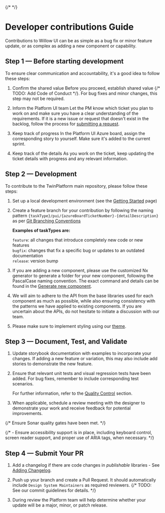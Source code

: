 
<Meta title="Contributing/Developer Contributions Guide" />

{/* <DocsWip /> */}

# Developer contributions Guide

Contributions to Willow UI can be as simple as a bug fix or minor feature update, or as complex as adding a new component or capability.

## Step 1 — Before starting development

To ensure clear communication and accountability, it's a good idea to follow these steps:

1. Confirm the shared value
   Before you proceed, establish shared value {/* TODO: Add Code of Conduct */}. For bug fixes and minor changes, this step may not be required.

2. Inform the Platform UI team
   Let the PM know which ticket you plan to work on and make sure you have a clear understanding of the requirements. If it is a new issue or request that doesn't exist in the backlog, follow the process for [submitting a request](?path=/docs/contributing-bugs-and-requests--docs).

3. Keep track of progress
   In the Platform UI Azure board, assign the corresponding story to yourself. Make sure it's added to the current sprint.

4. Keep track of the details
   As you work on the ticket, keep updating the ticket details with progress and any relevant information.

## Step 2 — Development

To contribute to the TwinPlatform main repository, please follow these steps:

1. Set up a local development environment (see the [Getting Started](?path=/docs/contributing-getting-started--docs#installation) page)

1. Create a feature branch for your contribution by following the naming pattern `{taskType}/pui/{azureBoardTicketNumber}-{detailDescription}` as per <a href="https://willow.atlassian.net/wiki/spaces/PE/pages/717094953/Git+Branching+Conventions+Pull+Requests" target="_blank">Git Branching Conventions</a>

   **Examples of taskTypes are:**

   `feature`: all changes that introduce completely new code or new features <br />
   `bugfix`: changes that fix a specific bug or updates to an outdated documentation <br />
   `release`: version bump <br />

1. If you are adding a new component, please use the customized Nx generator to generate a folder for your new component, following the PascalCase naming convention. The exact command and details can be found in the [Generate new component](?path=/docs/contributing-getting-started--docs#generate-new-component-with-template).

1. We will aim to adhere to the API from the base libraries used for each component as much as possible, while also ensuring consistency with the patterns we have applied to existing components. If you are uncertain about the APIs, do not hesitate to initiate a discussion with our team.

1. Please make sure to implement styling using our [theme](?path=/docs/theme-theme-package--docs).

## Step 3 — Document, Test, and Validate

1. Update storybook documentation with examples to incorporate your changes. If adding a new feature or variation, this may also include add stories to demonstrate the new feature.

2. Ensure that relevant unit tests and visual regression tests have been added. For bug fixes, remember to include corresponding test scenarios.

   For further information, refer to the [Quality Control](?path=/docs/contributing-quality-control--docs) section.

3. When applicable, schedule a review meeting with the designer to demonstrate your work and receive feedback for potential improvements.

{/* Ensure Sonar quality gates have been met. */}

{/* - Ensure accessibility support is in place, including keyboard control, screen reader support, and proper use of ARIA tags, when necessary. */}

## Step 4 — Submit Your PR

1. Add a changelog if there are code changes in _publishable_ libraries - See [Adding Changelog](/docs/contributing-adding-changelog--docs).

1. Push up your branch and create a Pull Request. It should automatically include `Design System Maintainers` as required reviewers. {/* TODO: See our commit guidelines for details. */}

1. During review the Platform team will help determine whether your update will be a major, minor, or patch release.
